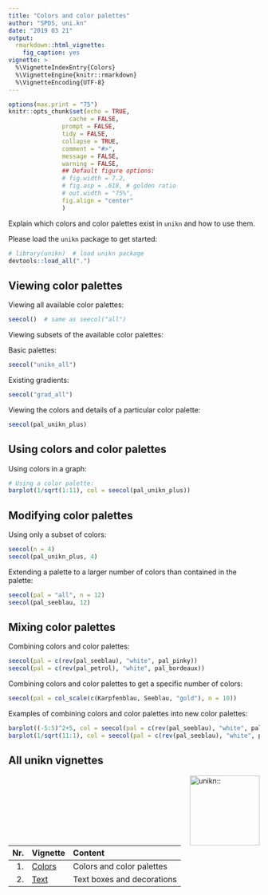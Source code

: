 ```yaml
---
title: "Colors and color palettes"
author: "SPDS, uni.kn"
date: "2019 03 21"
output: 
  rmarkdown::html_vignette: 
    fig_caption: yes
vignette: > 
  %\VignetteIndexEntry{Colors}
  %\VignetteEngine{knitr::rmarkdown}
  %\VignetteEncoding{UTF-8}
---
```


```r
options(max.print = "75")
knitr::opts_chunk$set(echo = TRUE,
	             cache = FALSE,
               prompt = FALSE,
               tidy = FALSE,
               collapse = TRUE, 
               comment = "#>",
               message = FALSE,
               warning = FALSE,
               ## Default figure options:
               # fig.width = 7.2, 
               # fig.asp = .618, # golden ratio
               # out.width = "75%",
               fig.align = "center"
               )
```

Explain which colors and color palettes exist in `unikn` and how to use them.

Please load the `unikn` package to get started: 

```r
# library(unikn)  # load unikn package
devtools::load_all(".")
```

## Viewing color palettes

Viewing all available color palettes:

```r
seecol()  # same as seecol("all")
```


Viewing subsets of the available color palettes: 

Basic palettes:

```r
seecol("unikn_all")
```

Existing gradients:

```r
seecol("grad_all")
```



Viewing the colors and details of a particular color palette:

```r
seecol(pal_unikn_plus)
```

## Using colors and color palettes

Using colors in a graph:

```r
# Using a color palette:
barplot(1/sqrt(1:11), col = seecol(pal_unikn_plus))
```

## Modifying color palettes

Using only a subset of colors:

```r
seecol(n = 4)
seecol(pal_unikn_plus, 4)
```

Extending a palette to a larger number of colors than contained in the palette:

```r
seecol(pal = "all", n = 12)
seecol(pal_seeblau, 12)
```

## Mixing color palettes

Combining colors and color palettes: 

```r
seecol(pal = c(rev(pal_seeblau), "white", pal_pinky))
seecol(pal = c(rev(pal_petrol), "white", pal_bordeaux))
```

Combining colors and color palettes to get a specific number of colors: 

```r
seecol(pal = col_scale(c(Karpfenblau, Seeblau, "gold"), n = 10))
```

Examples of combining colors and color palettes into new color palettes:

```r
barplot((-5:5)^2+5, col = seecol(pal = c(rev(pal_seeblau), "white", pal_pinky)))
barplot(1/sqrt(11:1), col = seecol(pal = c(rev(pal_seeblau), "white", pal_seegruen)))
```

## All unikn vignettes

<!-- unikn pkg logo and link: -->
<a href = "https://github.com/hneth/unikn/">
<img src = "../inst/pix/unikn.png" alt = "unikn::" align = "right" width = "140px" style = "width: 140px; float: right; border:0;"/>
</a>

<!-- Index of vignettes: -->

| Nr.  | Vignette | Content    |        
| ---: |:---------|:-----------|
| 1. | [Colors](colors.html) | Colors and color palettes | 
| 2. | [Text](text.html)     | Text boxes and decorations | 

<!-- eof. -->
